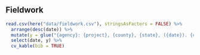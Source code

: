 
<br>

## Fieldwork

```r

read.csv(here("data/fieldwork.csv"), stringsAsFactors = FALSE) %>% 
  arrange(desc(date)) %>% 
  mutate(y = glue("{agency}: {project}, {county}, {state}, ({date}). {organization}, PI: {PI}. Weeks: {weeks}.<br><br>")) %>% 
  select(date, y) %>% 
  cv_kable(bib = TRUE)

```